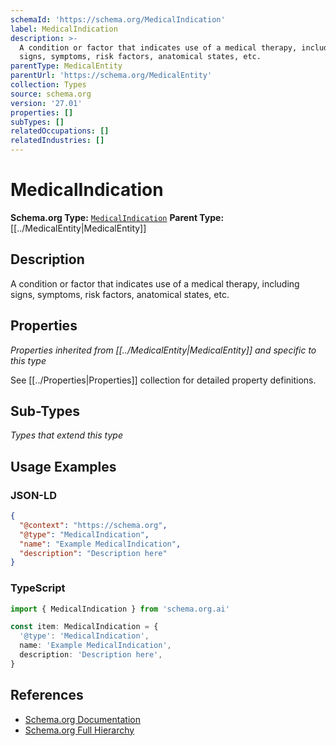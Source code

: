```yaml
---
schemaId: 'https://schema.org/MedicalIndication'
label: MedicalIndication
description: >-
  A condition or factor that indicates use of a medical therapy, including
  signs, symptoms, risk factors, anatomical states, etc.
parentType: MedicalEntity
parentUrl: 'https://schema.org/MedicalEntity'
collection: Types
source: schema.org
version: '27.01'
properties: []
subTypes: []
relatedOccupations: []
relatedIndustries: []
---
```

# MedicalIndication

**Schema.org Type:** [`MedicalIndication`](https://schema.org/MedicalIndication)
**Parent Type:** [[../MedicalEntity|MedicalEntity]]

## Description

A condition or factor that indicates use of a medical therapy, including signs, symptoms, risk factors, anatomical states, etc.

## Properties

*Properties inherited from [[../MedicalEntity|MedicalEntity]] and specific to this type*

See [[../Properties|Properties]] collection for detailed property definitions.

## Sub-Types

*Types that extend this type*

## Usage Examples

### JSON-LD

```json
{
  "@context": "https://schema.org",
  "@type": "MedicalIndication",
  "name": "Example MedicalIndication",
  "description": "Description here"
}
```

### TypeScript

```typescript
import { MedicalIndication } from 'schema.org.ai'

const item: MedicalIndication = {
  '@type': 'MedicalIndication',
  name: 'Example MedicalIndication',
  description: 'Description here',
}
```

## References

- [Schema.org Documentation](https://schema.org/MedicalIndication)
- [Schema.org Full Hierarchy](https://schema.org/docs/full.html)
